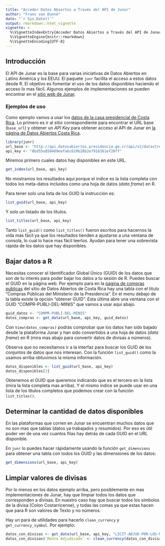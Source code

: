 ```yaml
---
title: "Acceder Datos Abiertos a Través del API de Junar"
author: "Frans van Dunné"
date: "`r Sys.Date()`"
output: rmarkdown::html_vignette
vignette: >
  %\VignetteIndexEntry{Acceder Datos Abiertos a Través del API de Junar}
  %\VignetteEngine{knitr::rmarkdown}
  %\VignetteEncoding{UTF-8}
---
```


## Introducción

El API de Junar es la base para varias iniciativas de Datos Abiertos en Latino
América y los EEUU.  El paquete `junr` facilita el acceso a estos datos desde R.
El objetivo es fomentar el uso de los datos disponibles haciendo el acceso lo
mas fácil. Algunos ejemplos de implementaciones se pueden encontrar en el
[sitio web de Junar](http://www.junar.com/).

### Ejemplos de uso
Como ejemplo vamos a usar los [datos de la casa presidencial de Costa
Rica](http://datosabiertos.presidencia.go.cr/home). Lo primero es ir al sitio
correspondiente para encontrar el URL base (`base_url`) y obtener un *API Key*
para obtener acceso al API de Junar en [la página de Datos Abiertos Costa
Rica](http://datosabiertos.presidencia.go.cr/developers/).

```r
library(junr)
url_base <- "http://api.datosabiertos.presidencia.go.cr/api/v2/datastreams/"
api_key <- "0bd55e858409eefabc629b28b2e7916361ef20ff" 
```

Miremos primero cuales datos hay disponibles en este URL.

```r
get_index(url_base, api_key)
```

No mostramos los resultados aquí porque el indice es la lista completa con todos
los meta-datos incluidos como una hoja de datos (*data frame*) en R.

Para tener solo una lista de los GUID la instrucción es:

```r
list_guid(url_base, api_key)
```

Y solo un listado de los títulos.

```r
list_titles(url_base, api_key)
```

Tanto `list_guid()` como `list_titles()` fueron escritos para hacernos la vida
mas fácil ya que los resultados tienden a ajustarse a una ventana de consola,
lo cual lo hace mas fácil leerlos. Ayudan para tener una sobrevista rápida de
los datos que hay disponibles.

## Bajar datos a R
Necesitas conocer el Identificador Global Único (GUID) de los datos que son de
tu interés para poder bajar los datos a tu sesión de R. Puedes buscar el GUID
en la página web. Por ejemplo para en la [pagina de compras
publicas](http://datosabiertos.presidencia.go.cr/dashboards/9566/compras-publicas/)
del sitio de Datos Abiertos de Costa Rica hay una tabla con el titulo
"Compras Públicas del Ministerio de la Presidencia". En el menu debajo de la
tabla existe la opción "obtener GUID". Esta última abre una ventana con el GUID
"COMPR-PUBLI-DEL-MINIS" que vamos a usar aquí abajo.

```r
guid_datos <- "COMPR-PUBLI-DEL-MINIS"
datos_compras <- get_data(url_base, api_key, guid_datos)
```

Con `View(datos_compras)` podrás comprobar que los datos han sido bajado desde
la plataforma Junar y han sido convertidos a una hoja de datos (*data frame*)
en R (mira mas abajo para convertir datos de divisas a números).

Observa que no necesitamos ir a la interfaz para buscar los GUID de los
conjuntos de datos que nos interesan. Con la función `list_guid()` como la
usamos arriba obtuvimos la misma información.

```r
datos_disponibles <- list_guid(url_base, api_key)
datos_disponibles[3]
```
Obtenemos el GUID que queremos indicando que es el tercero en la lista (mira la
lista completa mas arriba). Y el mismo índice se puede usar en una lista de los
títulos completos que podemos crear con la función `list_titles()`. 

## Determinar la cantidad de datos disponibles
En las plataformas que corren en Junar se encuentran muchos datos que no son
mas que tablas (datos ya trabajados y resumidos). Por eso es útil poder ver de
una vez cuantos filas hay detrás de cada GUID en el URL disponible. 

En `junr` lo puedes hacer rápidamente usando la función `get_dimensions` para
obtener una tabla con todos los GUID y las dimensiones de los datos:

```r
get_dimensions(url_base, api_key)
```

## Limpiar valores de divisas
Por lo menos en los datos ejemplo arriba, pero posiblemente en mas
implementaciones de Junar, hay que limpiar todos los datos que corresponden a
divisas. En nuestro caso hay que buscar todos los símbolos de la divisa (Colon
Costarricense), y todas las comas ya que estas hacen que para R son valores de
Texto y no números.

Hay un para de utilidades para hacerlo `clean_currency` y `get_currency_symbol`.
Por ejemplo:

```r
datos_con_divisas <- get_data(url_base, api_key, "LICIT-ADJUD-POR-LOS-MINIS")
datos_con_divisas$`Monto Adjudicado` <- clean_currency(datos_con_divisas$`Monto Adjudicado`)  
```
